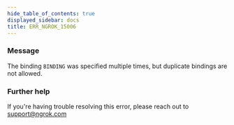 ```yaml
---
hide_table_of_contents: true
displayed_sidebar: docs
title: ERR_NGROK_15006
---
```


### Message

The binding `BINDING` was specified multiple times, but duplicate bindings are not allowed.

<ErrorDetails />

### Further help

If you're having trouble resolving this error, please reach out to [support@ngrok.com](mailto:support@ngrok.com?subject=Help%20with%20ERR_NGROK_15006)
